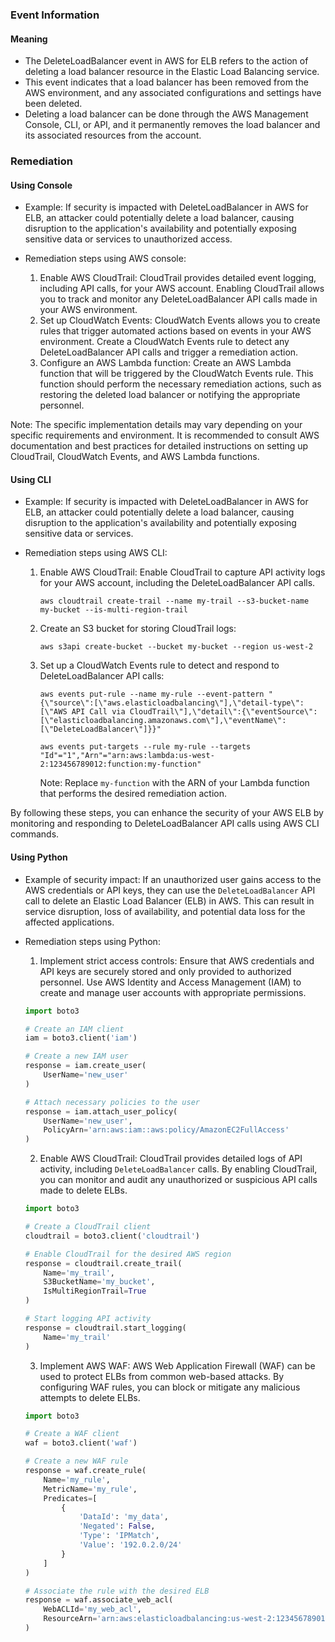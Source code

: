 
### Event Information

#### Meaning

- The DeleteLoadBalancer event in AWS for ELB refers to the action of deleting a load balancer resource in the Elastic Load Balancing service.
- This event indicates that a load balancer has been removed from the AWS environment, and any associated configurations and settings have been deleted.
- Deleting a load balancer can be done through the AWS Management Console, CLI, or API, and it permanently removes the load balancer and its associated resources from the account.

### Remediation

#### Using Console

- Example: If security is impacted with DeleteLoadBalancer in AWS for ELB, an attacker could potentially delete a load balancer, causing disruption to the application's availability and potentially exposing sensitive data or services to unauthorized access.

- Remediation steps using AWS console:
  1. Enable AWS CloudTrail: CloudTrail provides detailed event logging, including API calls, for your AWS account. Enabling CloudTrail allows you to track and monitor any DeleteLoadBalancer API calls made in your AWS environment.
  2. Set up CloudWatch Events: CloudWatch Events allows you to create rules that trigger automated actions based on events in your AWS environment. Create a CloudWatch Events rule to detect any DeleteLoadBalancer API calls and trigger a remediation action.
  3. Configure an AWS Lambda function: Create an AWS Lambda function that will be triggered by the CloudWatch Events rule. This function should perform the necessary remediation actions, such as restoring the deleted load balancer or notifying the appropriate personnel.

Note: The specific implementation details may vary depending on your specific requirements and environment. It is recommended to consult AWS documentation and best practices for detailed instructions on setting up CloudTrail, CloudWatch Events, and AWS Lambda functions.

#### Using CLI

- Example: If security is impacted with DeleteLoadBalancer in AWS for ELB, an attacker could potentially delete a load balancer, causing disruption to the application's availability and potentially exposing sensitive data or services.

- Remediation steps using AWS CLI:
  1. Enable AWS CloudTrail: Enable CloudTrail to capture API activity logs for your AWS account, including the DeleteLoadBalancer API calls.
     ```
     aws cloudtrail create-trail --name my-trail --s3-bucket-name my-bucket --is-multi-region-trail
     ```
  2. Create an S3 bucket for storing CloudTrail logs:
     ```
     aws s3api create-bucket --bucket my-bucket --region us-west-2
     ```
  3. Set up a CloudWatch Events rule to detect and respond to DeleteLoadBalancer API calls:
     ```
     aws events put-rule --name my-rule --event-pattern "{\"source\":[\"aws.elasticloadbalancing\"],\"detail-type\":[\"AWS API Call via CloudTrail\"],\"detail\":{\"eventSource\":[\"elasticloadbalancing.amazonaws.com\"],\"eventName\":[\"DeleteLoadBalancer\"]}}"
     ```
     ```
     aws events put-targets --rule my-rule --targets "Id"="1","Arn"="arn:aws:lambda:us-west-2:123456789012:function:my-function"
     ```
     Note: Replace `my-function` with the ARN of your Lambda function that performs the desired remediation action.

By following these steps, you can enhance the security of your AWS ELB by monitoring and responding to DeleteLoadBalancer API calls using AWS CLI commands.

#### Using Python

- Example of security impact: If an unauthorized user gains access to the AWS credentials or API keys, they can use the `DeleteLoadBalancer` API call to delete an Elastic Load Balancer (ELB) in AWS. This can result in service disruption, loss of availability, and potential data loss for the affected applications.

- Remediation steps using Python:
  1. Implement strict access controls: Ensure that AWS credentials and API keys are securely stored and only provided to authorized personnel. Use AWS Identity and Access Management (IAM) to create and manage user accounts with appropriate permissions.
  
  ```python
  import boto3

  # Create an IAM client
  iam = boto3.client('iam')

  # Create a new IAM user
  response = iam.create_user(
      UserName='new_user'
  )

  # Attach necessary policies to the user
  response = iam.attach_user_policy(
      UserName='new_user',
      PolicyArn='arn:aws:iam::aws:policy/AmazonEC2FullAccess'
  )
  ```

  2. Enable AWS CloudTrail: CloudTrail provides detailed logs of API activity, including `DeleteLoadBalancer` calls. By enabling CloudTrail, you can monitor and audit any unauthorized or suspicious API calls made to delete ELBs.

  ```python
  import boto3

  # Create a CloudTrail client
  cloudtrail = boto3.client('cloudtrail')

  # Enable CloudTrail for the desired AWS region
  response = cloudtrail.create_trail(
      Name='my_trail',
      S3BucketName='my_bucket',
      IsMultiRegionTrail=True
  )

  # Start logging API activity
  response = cloudtrail.start_logging(
      Name='my_trail'
  )
  ```

  3. Implement AWS WAF: AWS Web Application Firewall (WAF) can be used to protect ELBs from common web-based attacks. By configuring WAF rules, you can block or mitigate any malicious attempts to delete ELBs.

  ```python
  import boto3

  # Create a WAF client
  waf = boto3.client('waf')

  # Create a new WAF rule
  response = waf.create_rule(
      Name='my_rule',
      MetricName='my_rule',
      Predicates=[
          {
              'DataId': 'my_data',
              'Negated': False,
              'Type': 'IPMatch',
              'Value': '192.0.2.0/24'
          }
      ]
  )

  # Associate the rule with the desired ELB
  response = waf.associate_web_acl(
      WebACLId='my_web_acl',
      ResourceArn='arn:aws:elasticloadbalancing:us-west-2:123456789012:loadbalancer/app/my-load-balancer/1234567890abcdef'
  )
  ```

